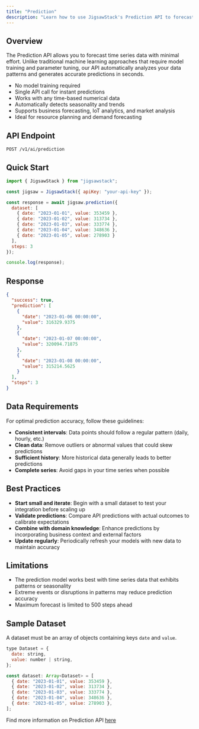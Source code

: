 ```yaml
---
title: "Prediction"
description: "Learn how to use JigsawStack's Prediction API to forecast time series data"
---
```


## Overview

The Prediction API allows you to forecast time series data with minimal effort. Unlike traditional machine learning approaches that require model training and parameter tuning, our API automatically analyzes your data patterns and generates accurate predictions in seconds.

- No model training required
- Single API call for instant predictions
- Works with any time-based numerical data
- Automatically detects seasonality and trends
- Supports business forecasting, IoT analytics, and market analysis
- Ideal for resource planning and demand forecasting

## API Endpoint

```
POST /v1/ai/prediction
```

## Quick Start

```javascript Javascript
import { JigsawStack } from "jigsawstack";

const jigsaw = JigsawStack({ apiKey: "your-api-key" });

const response = await jigsaw.prediction({
  dataset: [
    { date: "2023-01-01", value: 353459 },
    { date: "2023-01-02", value: 313734 },
    { date: "2023-01-03", value: 333774 },
    { date: "2023-01-04", value: 348636 },
    { date: "2023-01-05", value: 278903 }
  ],
  steps: 3
});

console.log(response);
```

## Response 

```json
{
  "success": true,
  "prediction": [
    {
      "date": "2023-01-06 00:00:00",
      "value": 316329.9375
    },
    {
      "date": "2023-01-07 00:00:00",
      "value": 320094.71875
    },
    {
      "date": "2023-01-08 00:00:00",
      "value": 315214.5625
    }
  ],
  "steps": 3
}
```


## Data Requirements

For optimal prediction accuracy, follow these guidelines:

- **Consistent intervals**: Data points should follow a regular pattern (daily, hourly, etc.)
- **Clean data**: Remove outliers or abnormal values that could skew predictions
- **Sufficient history**: More historical data generally leads to better predictions
- **Complete series**: Avoid gaps in your time series when possible


## Best Practices

- **Start small and iterate**: Begin with a small dataset to test your integration before scaling up
- **Validate predictions**: Compare API predictions with actual outcomes to calibrate expectations
- **Combine with domain knowledge**: Enhance predictions by incorporating business context and external factors
- **Update regularly**: Periodically refresh your models with new data to maintain accuracy

## Limitations

- The prediction model works best with time series data that exhibits patterns or seasonality
- Extreme events or disruptions in patterns may reduce prediction accuracy
- Maximum forecast is limited to 500 steps ahead

## Sample Dataset

A dataset must be an array of objects containing keys `date` and `value`.

```javascript
type Dataset = {
  date: string,
  value: number | string,
};

const dataset: Array<Dataset> = [
  { date: "2023-01-01", value: 353459 },
  { date: "2023-01-02", value: 313734 },
  { date: "2023-01-03", value: 333774 },
  { date: "2023-01-04", value: 348636 },
  { date: "2023-01-05", value: 278903 },
];
```

<Note>Find more information on Prediction API [here](/docs/api-reference/ai/prediction)</Note>

